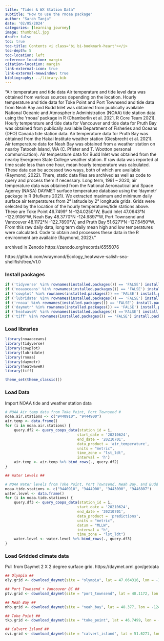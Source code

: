```yaml
---
title: "Tides & WX Station Data"
subtitle: "How to use the rnoaa package"
author: "Sarah Tanja"
date: '02/05/2024'
categories: [learning journey]
image: thumbnail.jpg
draft: false
toc: true
toc-title: Contents <i class="bi bi-bookmark-heart"></i>
toc-depth: 5
toc-location: left
reference-location: margin
citation-location: margin
link-external-icon: true
link-external-newwindow: true
bibliography: ../library.bib
---
```


"Air temperature and tide data Air temperature and tide level data was obtained from various sources depending on the location. Hourly temperature and tide data for Toke Point and Port Townsend and tide data from Neah Bay and Budd Inlet was obtained from publically available National Oceanic and Atmospheric Administration (NOAA) tide station data using the 'rnoaa' package in R (Chamberlin et al. 2021, R Core Team 2021). Hourly temperature and tide data for Vancouver and tide data for Pruth Bay was obtained from publically available Department of Fisheries and Oceans (DFO) Canada tide station data. Air temperature data for Pruth Bay was obtained from the Hakai Institute weather station (Giesbrecht et al. 2021). Air temperature data for Neah Bay was obtained from a weather station on nearby Tatoosh Island, WA (C. Pfister and T. Wootton personal communication). Air temperature data for Budd Inlet was obtained from the nearby Evergreen State College weather station. If raw data was reported at time scale less than one hour, mean hourly temperature was calculated. These data can be accessed two ways, both of which are available (Raymond, 2022). There, static data files are archived as well as code to query and process them if necessary. Long term, 1991 -- 2020, air temperature data was obtained from the National Aeronautical and Space Agency (NASA) DAYMET surface temperature database using the 'daymetr' package in R (Hufkens 2021). We extracted maximum and minimum daily surface air temperatures from 2° latitude by 2° longitude grids. Grids were selected by the location of the hourly temperatures/tide stations above. These are Toke Point 46.7499° N -124.0250°W, Budd Inlet 47.0643°N -122.9106°W, Neah Bay 48.3770°N -124.6897°W, Port Townsend and Vancouver 48.1172°N -122.7890°W, and Pruth Bay 51.6271°N -127.6450°W. From this raw daily data, long term daily mean high and low temperatures were calculated. Code to obtain and processes these data in the R environment are available (Raymond, 2022)."

archived in Zenodo https://zenodo.org/records/6555076

https://github.com/wraymond/Ecology_heatwave-salish-sea-shellfish/tree/v1.0

### Install packages

```r
if ('tidyverse' %in% rownames(installed.packages()) == 'FALSE') install.packages('tidyverse')
if ('noaaoceans' %in% rownames(installed.packages()) == 'FALSE') install.packages('noaaoceans')
if ('cowplot' %in% rownames(installed.packages()) == 'FALSE') install.packages('cowplot')
if ('lubridate' %in% rownames(installed.packages()) == 'FALSE') install.packages('lubridate')
if ('rnoaa' %in% rownames(installed.packages()) == 'FALSE') install.packages('rnoaa')
if ('daymetr' %in% rownames(installed.packages()) == 'FALSE') install.packages('daymetr')
if ('heatwaveR' %in% rownames(installed.packages()) =='FALSE') install.packages('heatwaveR')
if ('tiff' %in% rownames(installed.packages()) == 'FALSE') install.packages('tiff')
```

### Load libraries

```r
library(noaaoceans)
library(tidyverse)
library(cowplot)
library(lubridate)
library(rnoaa)
library(daymetr)
library(heatwaveR)
library(tiff)

theme_set(theme_classic())
```
### Load Data
Import NOAA tide and weather station data

```r
# NOAA Air temp data from Toke Point, Port Townsend #
noaa.air.stations <- c("9440910", "9444900")
air.temp <- data.frame()
for (i in noaa.air.stations) {
    query.df2 <- query_coops_data(station_id = i,
                                 start_date = '20210624',
                                 end_date = '20210701',
                                 data_product = 'air_temperature',
                                 units = "metric", 
                                 time_zone = "lst_ldt",
                                 interval = 'h') 
    air.temp <- air.temp %>% bind_rows(., query.df2)
}
```

```r
## Water Levels ##

# NOAA Water levels from Toke Point, Port Townsend, Neah Bay, and Budd Inlet #
noaa.tide.stations <- c("9440910", "9444900", "9443090", "9446807")
water.level <- data.frame()
for (i in noaa.tide.stations) {
    query.df3 <- query_coops_data(station_id = i,
                                 start_date = '20210624',
                                 end_date = '20210701',
                                 data_product = 'predictions',
                                 units = "metric",
                                 datum = "MLLW",
                                 interval = "h",
                                 time_zone = "lst_ldt") 
    water.level <- water.level %>% bind_rows(., query.df3)
}
```

### Load Gridded climate data
Pull from Daymet 2 X 2 degree surface grid. https://daymet.ornl.gov/getdata

```r
## Olympia ##
oly.grid <- download_daymet(site = "olympia", lat = 47.064316, lon = -122.910577, start = 1991, end = 2020, internal = TRUE)

## Port Townsend + Vancouver BC ##
ptv.grid <- download_daymet(site = "port_townsend", lat = 48.1172, lon = -122.789, start = 1991, end = 2020, internal = TRUE)

## Neah Bay ##
nhb.grid <- download_daymet(site = "neah_bay", lat = 48.377, lon = -124.6897, start = 1991, end = 2020, internal = TRUE)

## Toke Point ##
tkp.grid <- download_daymet(site = "toke_point", lat = 46.7499, lon = -124.025, start = 1991, end = 2020, internal = TRUE)

## Calvert Island ##
cvi.grid <- download_daymet(site = "calvert_island", lat = 51.6271, lon = -127.645, start = 1991, end = 2020, internal = TRUE)
```
